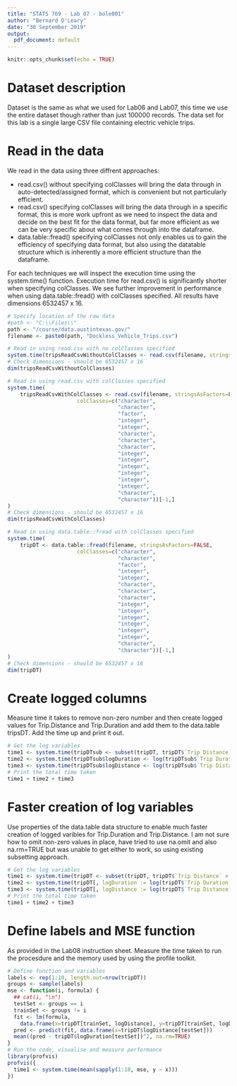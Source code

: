 ---
title: "STATS 769 - Lab 07 - bole001"
author: "Bernard O'Leary"
date: "30 September 2019"
output:
  pdf_document: default
---

```{r setup, include=FALSE}
knitr::opts_chunk$set(echo = TRUE)
```

# Dataset description

Dataset is the same as what we used for Lab06 and Lab07, this time we use the entire dataset though rather than just 100000 records. The data set for this lab is a single large CSV file containing electric vehicle trips.

# Read in the data

We read in the data using three diffrent approaches:

- read.csv() without specifying colClasses will bring the data through in auto-detected/assigned format, which is convenient but not particularly efficient. 
- read.csv() specifying colClasses will bring the data through in a specific format, this is more work upfront as we need to inspect the data and decide on the best fit for the data format, but far more efficient as we can be very specific about what comes through into the dataframe.
- data.table::fread() specifying colClasses not only enables us to gain the efficiency of specifying data format, but also using the datatable structure which is inherently a more efficient structure than the dataframe.

For each techniques we will inspect the execution time using the system.time() function. Execution time for read.csv() is significantly shorter when specifying colClasses. We see further improvement in performance when using data.table::fread() with colClasses specified. All results have dimensions 6532457 x 16.

```{r}
# Specify location of the raw data
#path <- "C:\\Files\\"
path <- "/course/data.austintexas.gov/"
filename <- paste0(path, "Dockless_Vehicle_Trips.csv")

# Read in using read.csv with no colClasses specified
system.time(tripsReadCsvWithoutColClasses <- read.csv(filename, stringsAsFactors=FALSE)[-1,])
# Check dimensions - should be 6532457 x 16
dim(tripsReadCsvWithoutColClasses)

# Read in using read.csv with colClasses specified
system.time(
    tripsReadCsvWithColClasses <- read.csv(filename, stringsAsFactors=FALSE,
                      colClasses=c("character",
                                   "character",
                                   "factor",
                                   "integer",
                                   "integer",
                                   "character",
                                   "character",
                                   "character",
                                   "integer",
                                   "integer",
                                   "integer",
                                   "integer",
                                   "integer",
                                   "integer",
                                   "character",
                                   "character"))[-1,]
)
# Check dimensions - should be 6532457 x 16
dim(tripsReadCsvWithColClasses)

# Read in using data.table::fread with colClasses specified
system.time(
    tripDT <- data.table::fread(filename, stringsAsFactors=FALSE,
                      colClasses=c("character",
                                   "character",
                                   "factor",
                                   "integer",
                                   "integer",
                                   "character",
                                   "character",
                                   "character",
                                   "integer",
                                   "integer",
                                   "integer",
                                   "integer",
                                   "integer",
                                   "integer",
                                   "character",
                                   "character"))[-1,]
)
# Check dimensions - should be 6532457 x 16
dim(tripDT)
```

# Create logged columns

Measure time it takes to remove non-zero number and then create logged values for Trip.Distance and Trip.Duration and add them to the data.table tripsDT. Add the time up and print it out.

```{r}
# Get the log variables
time1 <- system.time(tripDTsub <- subset(tripDT, tripDT$`Trip Distance` > 0 & tripDT$`Trip Duration` > 0))
time2 <- system.time(tripDTsub$logDuration <- log(tripDTsub$`Trip Duration`))
time3 <- system.time(tripDTsub$logDistance <- log(tripDTsub$`Trip Distance`))
# Print the total time taken 
time1 + time2 + time3
```

# Faster creation of log variables

Use properties of the data.table data structure to enable much faster creation of logged varibles for Trip.Duration and Trip.Distance. I am not sure how to omit non-zero values in place, have tried to use na.omit and also na.rm=TRUE but was unable to get either to work, so using existing subsetting approach.

```{r}
# Get the log variables
time1 <- system.time(tripDT <- subset(tripDT, tripDT$`Trip Distance` > 0 & tripDT$`Trip Duration` > 0))
time2 <- system.time(tripDT[, logDuration := log(tripDT$`Trip Duration`)])
time3 <- system.time(tripDT[, logDistance := log(tripDT$`Trip Distance`)])
# Print the total time taken
time1 + time2 + time3
```

# Define labels and MSE function 

As provided in the Lab08 instruction sheet. Measure the time taken to run the procesdure and the memory used by using the profile toolkit. 

```{r}
# Define function and variables
labels <- rep(1:10, length.out=nrow(tripDT))
groups <- sample(labels)
mse <- function(i, formula) {
  ## cat(i, "\n")
  testSet <- groups == i
  trainSet <- groups != i
  fit <- lm(formula,
    data.frame(x=tripDT[trainSet, logDistance], y=tripDT[trainSet, logDuration]))
  pred <- predict(fit, data.frame(x=tripDT$logDistance[testSet]))
  mean((pred - tripDT$logDuration[testSet])^2, na.rm=TRUE)
}
# Run the code, visualise and measure performance
library(profvis)
profvis({
  time1 <- system.time(mean(sapply(1:10, mse, y ~ x)))
})
```

